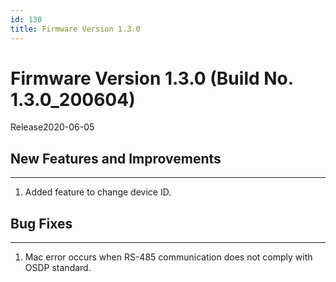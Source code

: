 ```yaml
---
id: 130
title: Firmware Version 1.3.0
---
```


# Firmware Version 1.3.0 (Build No. 1.3.0_200604)

Release<Separator/>2020-06-05


## New Features and Improvements

---

1. Added feature to change device ID.


## Bug Fixes

---

<BugLists>

1. Mac error occurs when RS-485 communication does not comply with OSDP standard.

</BugLists>